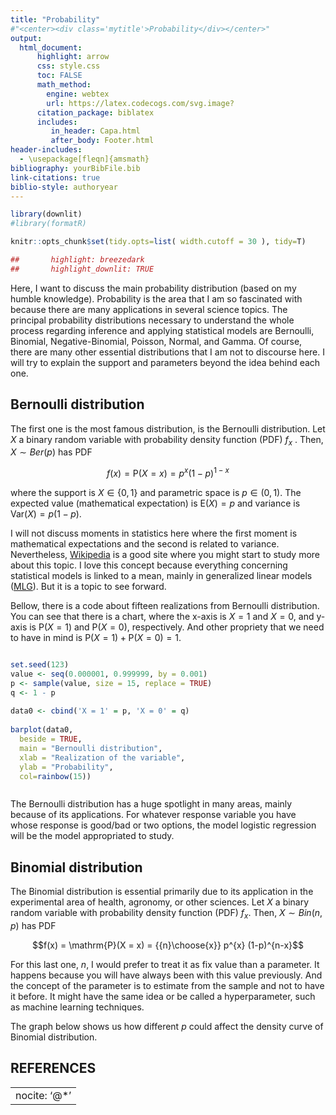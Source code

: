 ---
title: "Probability"
#"<center><div class='mytitle'>Probability</div></center>"
output:
  html_document:
      highlight: arrow
      css: style.css
      toc: FALSE
      math_method: 
        engine: webtex
        url: https://latex.codecogs.com/svg.image?
      citation_package: biblatex
      includes: 
         in_header: Capa.html
         after_body: Footer.html
header-includes:
  - \usepackage[fleqn]{amsmath}
bibliography: yourBibFile.bib
link-citations: true
biblio-style: authoryear
---



```{r setup, include=FALSE, echo = FALSE}

library(downlit)
#library(formatR)

knitr::opts_chunk$set(tidy.opts=list( width.cutoff = 30 ), tidy=T)

##       highlight: breezedark
##       highlight_downlit: TRUE

```

\newcommand{\E}{\mathrm{E}}
\newcommand{\var}{\mathrm{Var}}
\newcommand{\P}{\mathrm{P}}

<section class="section" >
  <div class="content">

Here, I want to discuss the main probability distribution (based on my humble knowledge). Probability is the area that I am so fascinated with because there are many applications in several science topics. The principal probability distributions necessary to understand the whole process regarding inference and applying statistical models are Bernoulli, Binomial, Negative-Binomial, Poisson, Normal, and Gamma. Of course, there are many other essential distributions that I am not to discourse here. I will try to explain the support and parameters beyond the idea behind each one.  

# Bernoulli distribution

The first one is the most famous distribution, is the Bernoulli distribution. Let $X$ a binary random variable with probability density function (PDF) $f_{x}$ . Then, $X \sim Ber(p)$ has PDF

<div class="equation">
  $$f(x) = \P(X = x) = p^{x} (1-p)^{1-x}$$
</div>
    
where the support is $X \in \{0, 1\}$ and parametric space is $p \in (0, 1)$. The expected value (mathematical expectation) is $\E(X) = p$ and variance is $\var(X) = p(1 - p)$.

I will not discuss moments in statistics here where the first moment is mathematical expectations and the second is related to variance. Nevertheless, [Wikipedia](https://en.wikipedia.org/wiki/Moment_(mathematics)) is a good site where you might start to study more about this topic. I love this concept because everything concerning statistical models is linked to a mean, mainly in generalized linear models ([MLG](https://en.wikipedia.org/wiki/Generalized_linear_model)). But it is a topic to see forward. 

Bellow, there is a code about fifteen realizations from Bernoulli distribution. You can see that there is a chart, where the x-axis is $X = 1$ and $X = 0$, and  y-axis is $\P(X = 1)$ and $\P(X = 0)$, respectively. And other propriety that we need to have in mind is $\P(X = 1) + \P(X = 0) = 1$.

<span style="width:40px;display:inline-block"></span>

```{r warning=FALSE, message=FALSE, fig.align="center", fig.height=4, class.source="watch-out"}
set.seed(123)
value <- seq(0.000001, 0.999999, by = 0.001)
p <- sample(value, size = 15, replace = TRUE)
q <- 1 - p
    
data0 <- cbind('X = 1' = p, 'X = 0' = q)
      
barplot(data0, 
  beside = TRUE,
  main = "Bernoulli distribution",
  xlab = "Realization of the variable",
  ylab = "Probability",
  col=rainbow(15))
```
<span style="width:40px;display:inline-block"></span>
        
The Bernoulli distribution has a huge spotlight in many areas, mainly because of its applications. For whatever response variable you have whose response is good/bad or two options, the model logistic regression will be the model appropriated to study. 

# Binomial distribution 

The Binomial distribution is essential primarily due to its application in the experimental area of health, agronomy, or other sciences. Let $X$ a binary random variable with probability density function (PDF) $f_{x}$. Then, $X \sim Bin(n, p)$ has PDF
      
<div class="equation">
 $$f(x) = \P(X = x) = {{n}\choose{x}} p^{x} (1-p)^{n-x}$$
</div>


      
For this last one, $n$, I would prefer to treat it as fix value than a parameter.  It happens because you will have always been with this value previously. And the concept of the parameter is to estimate from the sample and not to have it before. It might have the same idea or be called a hyperparameter, such as machine learning techniques. 

The graph below shows us how different $p$ could affect the density curve of Binomial distribution. 
<span style="width:40px;display:inline-block"></span>
        
      

 
 
# REFERENCES

<div id="refs">
---
nocite: '@*'
---
</div>

</div>
</section>





